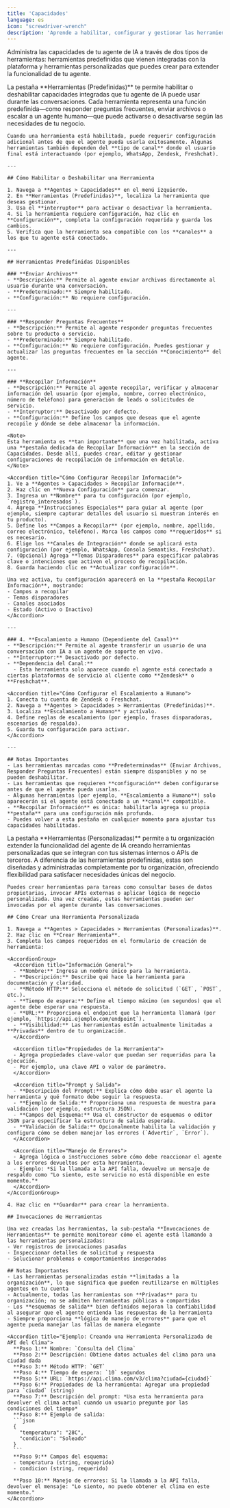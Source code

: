 ```yaml
---
title: 'Capacidades'
language: es
icon: "screwdriver-wrench"
description: 'Aprende a habilitar, configurar y gestionar las herramientas y capacidades integradas que tu agente de IA puede usar, como enviar archivos, responder preguntas frecuentes, recopilar información de usuarios y escalar a agentes humanos, a través de los canales soportados.'
---
```


Administra las capacidades de tu agente de IA a través de dos tipos de herramientas: herramientas predefinidas que vienen integradas con la plataforma y herramientas personalizadas que puedes crear para extender la funcionalidad de tu agente.

<Tabs>
  <Tab title="Herramientas (Predefinidas)">
    La pestaña **Herramientas (Predefinidas)** te permite habilitar o deshabilitar capacidades integradas que tu agente de IA puede usar durante las conversaciones. Cada herramienta representa una función predefinida—como responder preguntas frecuentes, enviar archivos o escalar a un agente humano—que puede activarse o desactivarse según las necesidades de tu negocio.

    Cuando una herramienta está habilitada, puede requerir configuración adicional antes de que el agente pueda usarla exitosamente. Algunas herramientas también dependen del **tipo de canal** donde el usuario final está interactuando (por ejemplo, WhatsApp, Zendesk, Freshchat).

    ---

    ## Cómo Habilitar o Deshabilitar una Herramienta

    1. Navega a **Agentes > Capacidades** en el menú izquierdo.
    2. En **Herramientas (Predefinidas)**, localiza la herramienta que deseas gestionar.
    3. Usa el **interruptor** para activar o desactivar la herramienta.
    4. Si la herramienta requiere configuración, haz clic en **Configuración**, completa la configuración requerida y guarda los cambios.
    5. Verifica que la herramienta sea compatible con los **canales** a los que tu agente está conectado.

    ---

    ## Herramientas Predefinidas Disponibles

    ### **Enviar Archivos**
    - **Descripción:** Permite al agente enviar archivos directamente al usuario durante una conversación.
    - **Predeterminado:** Siempre habilitado.
    - **Configuración:** No requiere configuración.

    ---

    ### **Responder Preguntas Frecuentes**
    - **Descripción:** Permite al agente responder preguntas frecuentes sobre tu producto o servicio.
    - **Predeterminado:** Siempre habilitado.
    - **Configuración:** No requiere configuración. Puedes gestionar y actualizar las preguntas frecuentes en la sección **Conocimiento** del agente.

    ---

    ### **Recopilar Información**
    - **Descripción:** Permite al agente recopilar, verificar y almacenar información del usuario (por ejemplo, nombre, correo electrónico, número de teléfono) para generación de leads o solicitudes de servicio.
    - **Interruptor:** Desactivado por defecto.
    - **Configuración:** Define los campos que deseas que el agente recopile y dónde se debe almacenar la información.

    <Note>
    Esta herramienta es **tan importante** que una vez habilitada, activa una **pestaña dedicada de Recopilar Información** en la sección de Capacidades. Desde allí, puedes crear, editar y gestionar configuraciones de recopilación de información en detalle.
    </Note>

    <Accordion title="Cómo Configurar Recopilar Información">
    1. Ve a **Agentes > Capacidades > Recopilar Información**.
    2. Haz clic en **Nueva Configuración** para comenzar.
    3. Ingresa un **Nombre** para tu configuración (por ejemplo, `registro_interesados`).
    4. Agrega **Instrucciones Especiales** para guiar al agente (por ejemplo, siempre capturar detalles del usuario si muestran interés en tu producto).
    5. Define los **Campos a Recopilar** (por ejemplo, nombre, apellido, correo electrónico, teléfono). Marca los campos como **requeridos** si es necesario.
    6. Elige los **Canales de Integración** donde se aplicará esta configuración (por ejemplo, WhatsApp, Consola Semantiks, Freshchat).
    7. (Opcional) Agrega **Temas Disparadores** para especificar palabras clave o intenciones que activen el proceso de recopilación.
    8. Guarda haciendo clic en **Actualizar configuración**.

    Una vez activa, tu configuración aparecerá en la **pestaña Recopilar Información**, mostrando:
    - Campos a recopilar
    - Temas disparadores
    - Canales asociados
    - Estado (Activo o Inactivo)
    </Accordion>

    ---

    ### 4. **Escalamiento a Humano (Dependiente del Canal)**
    - **Descripción:** Permite al agente transferir un usuario de una conversación con IA a un agente de soporte en vivo.
    - **Interruptor:** Desactivado por defecto.
    - **Dependencia del Canal:**
      - Esta herramienta solo aparece cuando el agente está conectado a ciertas plataformas de servicio al cliente como **Zendesk** o **Freshchat**.

    <Accordion title="Cómo Configurar el Escalamiento a Humano">
    1. Conecta tu cuenta de Zendesk o Freshchat.
    2. Navega a **Agentes > Capacidades > Herramientas (Predefinidas)**.
    3. Localiza **Escalamiento a Humano** y actívalo.
    4. Define reglas de escalamiento (por ejemplo, frases disparadoras, escenarios de respaldo).
    5. Guarda tu configuración para activar.
    </Accordion>

    ---

    ## Notas Importantes
    - Las herramientas marcadas como **Predeterminadas** (Enviar Archivos, Responder Preguntas Frecuentes) están siempre disponibles y no se pueden deshabilitar.
    - Las herramientas que requieren **configuración** deben configurarse antes de que el agente pueda usarlas.
    - Algunas herramientas (por ejemplo, **Escalamiento a Humano**) solo aparecerán si el agente está conectado a un **canal** compatible.
    - **Recopilar Información** es única: habilitarla agrega su propia **pestaña** para una configuración más profunda.
    - Puedes volver a esta pestaña en cualquier momento para ajustar tus capacidades habilitadas.
  </Tab>

  <Tab title="Herramientas (Personalizadas)">
    La pestaña **Herramientas (Personalizadas)** permite a tu organización extender la funcionalidad del agente de IA creando herramientas personalizadas que se integran con tus sistemas internos o APIs de terceros. A diferencia de las herramientas predefinidas, estas son diseñadas y administradas completamente por tu organización, ofreciendo flexibilidad para satisfacer necesidades únicas del negocio.

    Puedes crear herramientas para tareas como consultar bases de datos propietarias, invocar APIs externas o aplicar lógica de negocio personalizada. Una vez creadas, estas herramientas pueden ser invocadas por el agente durante las conversaciones.

    ## Cómo Crear una Herramienta Personalizada

    1. Navega a **Agentes > Capacidades > Herramientas (Personalizadas)**.
    2. Haz clic en **Crear Herramienta**.
    3. Completa los campos requeridos en el formulario de creación de herramienta:

    <AccordionGroup>
      <Accordion title="Información General">
      - **Nombre:** Ingresa un nombre único para la herramienta.
      - **Descripción:** Describe qué hace la herramienta para documentación y claridad.
      - **Método HTTP:** Selecciona el método de solicitud (`GET`, `POST`, etc.).
      - **Tiempo de espera:** Define el tiempo máximo (en segundos) que el agente debe esperar una respuesta.
      - **URL:** Proporciona el endpoint que la herramienta llamará (por ejemplo, `https://api.ejemplo.com/endpoint`).
      - **Visibilidad:** Las herramientas están actualmente limitadas a **Privadas** dentro de tu organización.
      </Accordion>

      <Accordion title="Propiedades de la Herramienta">
      - Agrega propiedades clave-valor que puedan ser requeridas para la ejecución.
      - Por ejemplo, una clave API o valor de parámetro.
      </Accordion>

      <Accordion title="Prompt y Salida">
      - **Descripción del Prompt:** Explica cómo debe usar el agente la herramienta y qué formato debe seguir la respuesta.
      - **Ejemplo de Salida:** Proporciona una respuesta de muestra para validación (por ejemplo, estructura JSON).
      - **Campos del Esquema:** Usa el constructor de esquemas o editor JSON para especificar la estructura de salida esperada.
      - **Validación de Salida:** Opcionalmente habilita la validación y configura cómo se deben manejar los errores (`Advertir`, `Error`).
      </Accordion>

      <Accordion title="Manejo de Errores">
      - Agrega lógica o instrucciones sobre cómo debe reaccionar el agente a los errores devueltos por esta herramienta.
      - Ejemplo: *Si la llamada a la API falla, devuelve un mensaje de respaldo como "Lo siento, este servicio no está disponible en este momento."*
      </Accordion>
    </AccordionGroup>

    4. Haz clic en **Guardar** para crear la herramienta.

    ## Invocaciones de Herramientas

    Una vez creadas las herramientas, la sub-pestaña **Invocaciones de Herramientas** te permite monitorear cómo el agente está llamando a las herramientas personalizadas:
    - Ver registros de invocaciones pasadas
    - Inspeccionar detalles de solicitud y respuesta
    - Solucionar problemas o comportamientos inesperados

    ## Notas Importantes
    - Las herramientas personalizadas están **limitadas a la organización**, lo que significa que pueden reutilizarse en múltiples agentes en tu cuenta
    - Actualmente, todas las herramientas son **Privadas** para tu organización; no se admiten herramientas públicas o compartidas
    - Los **esquemas de salida** bien definidos mejoran la confiabilidad al asegurar que el agente entienda las respuestas de la herramienta
    - Siempre proporciona **lógica de manejo de errores** para que el agente pueda manejar las fallas de manera elegante

    <Accordion title="Ejemplo: Creando una Herramienta Personalizada de API del Clima">
      **Paso 1:** Nombre: `Consulta del Clima`
      **Paso 2:** Descripción: Obtiene datos actuales del clima para una ciudad dada
      **Paso 3:** Método HTTP: `GET`
      **Paso 4:** Tiempo de espera: `10` segundos
      **Paso 5:** URL: `https://api.clima.com/v3/clima?ciudad={ciudad}`
      **Paso 6:** Propiedades de la herramienta: Agregar una propiedad para `ciudad` (string)
      **Paso 7:** Descripción del prompt: *Usa esta herramienta para devolver el clima actual cuando un usuario pregunte por las condiciones del tiempo*
      **Paso 8:** Ejemplo de salida:
      ```json
      {
        "temperatura": "28C",
        "condicion": "Soleado"
      }
      ```
      **Paso 9:** Campos del esquema:
      - temperatura (string, requerido)
      - condicion (string, requerido)
      
      **Paso 10:** Manejo de errores: Si la llamada a la API falla, devolver el mensaje: "Lo siento, no puedo obtener el clima en este momento."
    </Accordion>
  </Tab>
</Tabs>